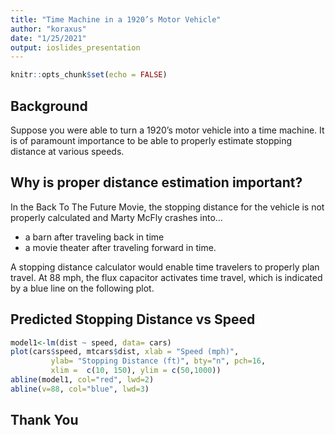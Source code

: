 ```yaml
---
title: "Time Machine in a 1920’s Motor Vehicle"
author: "koraxus"
date: "1/25/2021"
output: ioslides_presentation
---
```


```r
knitr::opts_chunk$set(echo = FALSE)
```

## Background

Suppose you were able to turn a 1920's motor vehicle into a time machine.
It is of paramount importance to be able to properly estimate stopping distance at various speeds.

## Why is proper distance estimation important?

In the Back To The Future Movie, the stopping distance for the vehicle is not properly calculated and Marty McFly crashes into...

- a barn after traveling back in time
- a movie theater after traveling forward in time.

A stopping distance calculator would enable time travelers to properly plan travel.
At 88 mph, the flux capacitor activates time travel, which is indicated by a blue line on the following plot.


## Predicted Stopping Distance vs Speed

```r
model1<-lm(dist ~ speed, data= cars)
plot(cars$speed, mtcars$dist, xlab = "Speed (mph)",
         ylab= "Stopping Distance (ft)", bty="n", pch=16,
         xlim =  c(10, 150), ylim = c(50,1000))
abline(model1, col="red", lwd=2)
abline(v=88, col="blue", lwd=3)
```

## Thank You



